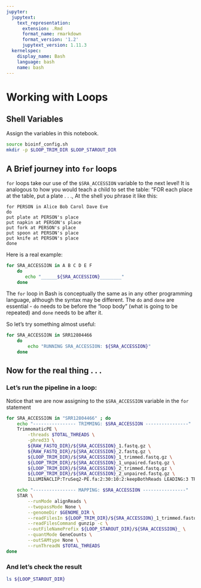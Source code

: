 ```yaml
---
jupyter:
  jupytext:
    text_representation:
      extension: .Rmd
      format_name: rmarkdown
      format_version: '1.2'
      jupytext_version: 1.11.3
  kernelspec:
    display_name: Bash
    language: bash
    name: bash
---
```


# Working with Loops 

## Shell Variables
Assign the variables in this notebook.

```bash
source bioinf_config.sh
mkdir -p $LOOP_TRIM_DIR $LOOP_STAROUT_DIR
```

## A Brief journey into `for` loops
`for` loops take our use of the `$SRA_ACCESSION` variable to the next level! It is analogous to how you would teach a child to set the table: "FOR each place at the table, put a plate . . .,
At the shell you phrase it like this:

    for PERSON in Alice Bob Carol Dave Eve
    do
    put plate at PERSON's place
    put napkin at PERSON's place
    put fork at PERSON's place
    put spoon at PERSON's place
    put knife at PERSON's place
    done

Here is a real example:

```bash
for SRA_ACCESSION in A B C D E F
    do
       echo "______${SRA_ACCESSION}________"
    done
```

The `for` loop in Bash is conceptually the same as in any other programming language, although the syntax may be different.  The `do` and `done` are essential - `do` needs to be before the "loop body" (what is going to be repeated) and `done` needs to be after it.

So let's try something almost useful:

```bash
for SRA_ACCESSION in SRR12804466
    do
        echo "RUNNING SRA_ACCESSION: ${SRA_ACCESSION}"
    done
```

## Now for the real thing . . .
### Let's run the pipeline in a loop:
Notice that we are now assigning to the `$SRA_ACCESSION` variable in the `for` statement

```bash
for SRA_ACCESSION in "SRR12804466" ; do
    echo "---------------- TRIMMING: $SRA_ACCESSION ----------------"
    TrimmomaticPE \
        -threads $TOTAL_THREADS \
        -phred33 \
        ${RAW_FASTQ_DIR}/${SRA_ACCESSION}_1.fastq.gz \
        ${RAW_FASTQ_DIR}/${SRA_ACCESSION}_2.fastq.gz \
        ${LOOP_TRIM_DIR}/${SRA_ACCESSION}_1_trimmed.fastq.gz \
        ${LOOP_TRIM_DIR}/${SRA_ACCESSION}_1_unpaired.fastq.gz \
        ${LOOP_TRIM_DIR}/${SRA_ACCESSION}_2_trimmed.fastq.gz \
        ${LOOP_TRIM_DIR}/${SRA_ACCESSION}_2_unpaired.fastq.gz \
        ILLUMINACLIP:TruSeq2-PE.fa:2:30:10:2:keepBothReads LEADING:3 TRAILING:3 MINLEN:36

    echo "---------------- MAPPING: $SRA_ACCESSION ----------------"
    STAR \
        --runMode alignReads \
        --twopassMode None \
        --genomeDir $GENOME_DIR \
        --readFilesIn ${LOOP_TRIM_DIR}/${SRA_ACCESSION}_1_trimmed.fastq.gz ${LOOP_TRIM_DIR}/${SRA_ACCESSION}_2_trimmed.fastq.gz \
        --readFilesCommand gunzip -c \
        --outFileNamePrefix ${LOOP_STAROUT_DIR}/${SRA_ACCESSION}_ \
        --quantMode GeneCounts \
        --outSAMtype None \
        --runThreadN $TOTAL_THREADS
done
```

### And let's check the result

```bash
ls ${LOOP_STAROUT_DIR}
```
